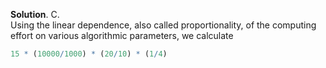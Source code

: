 
\color{blue}

**Solution**. C.\
Using the linear dependence, also called proportionality, of the computing effort on various algorithmic parameters, we calculate
```r
15 * (10000/1000) * (20/10) * (1/4)
```


\color{black}

